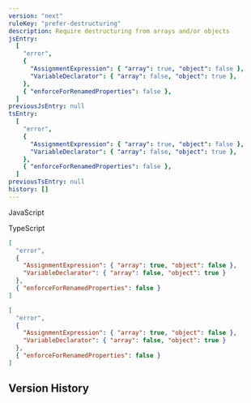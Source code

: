 ```yaml
---
version: "next"
ruleKey: "prefer-destructuring"
description: Require destructuring from arrays and/or objects
jsEntry:
  [
    "error",
    {
      "AssignmentExpression": { "array": true, "object": false },
      "VariableDeclarator": { "array": false, "object": true },
    },
    { "enforceForRenamedProperties": false },
  ]
previousJsEntry: null
tsEntry:
  [
    "error",
    {
      "AssignmentExpression": { "array": true, "object": false },
      "VariableDeclarator": { "array": false, "object": true },
    },
    { "enforceForRenamedProperties": false },
  ]
previousTsEntry: null
history: []
---
```


<Tabs defaultValue="js">

<TabsList>
  <TabsTrigger value="js">
    <div className="flex gap-2 items-center">
      <RuleLevelIcon level="error" />
      <p>JavaScript</p>
    </div>
  </TabsTrigger>
  <TabsTrigger value="ts">
    <div className="flex gap-2 items-center">
      <RuleLevelIcon ts level="error" />
      <p>TypeScript</p>
    </div>
  </TabsTrigger>
</TabsList>

<TabsContent value="js">

```json
[
  "error",
  {
    "AssignmentExpression": { "array": true, "object": false },
    "VariableDeclarator": { "array": false, "object": true }
  },
  { "enforceForRenamedProperties": false }
]
```

</TabsContent>

<TabsContent value="ts">

```json
[
  "error",
  {
    "AssignmentExpression": { "array": true, "object": false },
    "VariableDeclarator": { "array": false, "object": true }
  },
  { "enforceForRenamedProperties": false }
]
```

</TabsContent>

</Tabs>

## Version History

<RuleHistory ruleKey="prefer-destructuring" />
